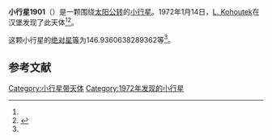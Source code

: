 {{Infobox planet
| bgcolour = #FFFFC0
| name = 1901 Moravia
| symbol = 
| image = 
| caption = 
| discovery = yes
| discovery_ref = 
| discoverer = [[L._Kohoutek|L. Kohoutek]]
| discovery_site = [[汉堡|汉堡]] 
| discovered = 1972年1月14日
| designations = yes
| mp_name = 
| named_after = 
| alt_names = 
| mp_category = [[外小行星带|外小行星带]]
| orbit_ref = <ref name="a">[http://ssd.jpl.nasa.gov/sbdb.cgi?sstr=1901 1901 Moravia] {{Wayback|url=http://ssd.jpl.nasa.gov/sbdb.cgi?sstr=1901 |date=20201122030654 }}，小行星數據庫瀏覽器（JPL Small-Body Database Browser）－[[美国国家航空航天局|美国国家航空航天局]]喷气推进实验室</ref>
| epoch = 2456400.5 (2013年4月18日更新)
| aphelion = {{convert|3.467465471325299|AU|km|3|abbr=on|lk=out}}
| perihelion = {{convert|3.012073710826017|AU|km|3|abbr=on}}
| semimajor = {{convert|3.239769591075658|AU|km|3|abbr=on}}
| eccentricity = 0.070281504
| period = 2129.951007 [[日|日]]<br />5.83[[儒略年|儒略年]]
| avg_speed = 
| inclination = 24.10483786759792
| asc_node = 94.30955970236387
| mean_anomaly = 
| arg_peri = 146.9360638289362
| satellites = 
| physical_characteristics = yes
| dimensions = 
| mass = 
| density = 
| surface_grav = 
| escape_velocity = 
| sidereal_day = 
| axial_tilt = 
| pole_ecliptic_lat = 
| pole_ecliptic_lon = 
| albedo = 
| temperatures= 
| temp_name1 = 
| mean_temp_1 = 
| max_temp_1 = 
| temp_name2 = 
| max_temp_2 = 
| spectral_type = 
| abs_magnitude = 146.9360638289362
}}

'''小行星1901'''（{{lang-en|1901 Moravia}}）是一颗围绕[[太阳|太阳]][[公转|公转]]的[[小行星|小行星]]。1972年1月14日，[[L._Kohoutek|L. Kohoutek]]在汉堡发现了此天体<ref name="a" /><ref>{{cite news|title=小行星列表|url=http://cfa-www.harvard.edu/iau/lists/NumberedMPs.txt|accessdate=2013-07-08|newspaper=哈佛大学|archive-date=2008-05-17|archive-url=https://web.archive.org/web/20080517010638/http://cfa-www.harvard.edu/iau/lists/NumberedMPs.txt|dead-url=no}}</ref>。

这颗小行星的[[绝对星等|绝对星等]]为146.9360638289362等<ref name="a" />。

==参考文献==
{{reflist}}
{{Minor Planet Number|[[小行星1900|小行星1900]]|[[小行星1902|小行星1902]]}}

{{小天体}}

[[Category:小行星带天体|Category:小行星带天体]]
[[Category:1972年发现的小行星|Category:1972年发现的小行星]]

{{asteroid-stub}}